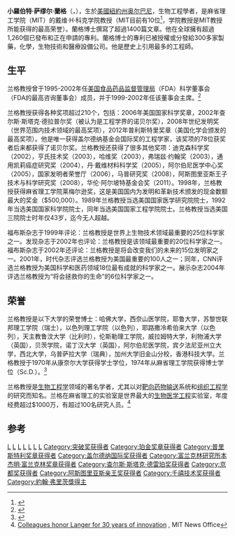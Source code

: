 {{Infobox scientist
| name              = 羅伯特·蘭格<br>（Robert S. Langer）
| image             = Robert Langer BioTech Awards Video speaking.png
| image_size        = 
| alt               = 
| caption           = 
| birth_date        = {{Birth date and age|1948|8|29|mf=y}}
| birth_place       = {{US}}纽约州[[奥尔巴尼|奥尔巴尼]]
| death_date        = 
| death_place       = 
| residence         = 
| citizenship       = 
| nationality       = {{US}}
| fields            = [[生物工程|生物工程]]
| workplaces        = [[麻省理工学院|麻省理工学院]]
| alma_mater        = [[康奈尔大学|康奈尔大学]]<br />[[麻省理工学院|麻省理工学院]]
| doctoral_advisor  = Clark K. Colton
| academic_advisors = [[犹大·福克曼|犹大·福克曼]]
| doctoral_students = [[W·马克·塞特兹曼|W·马克·塞特兹曼]]
| notable_students  = [[戈达娜·冯雅克·诺瓦科维奇|戈达娜·冯雅克·诺瓦科维奇]]
| known_for         = 靶向药物输送和[[组织工程学|组织工程学]]
| author_abbrev_bot = 
| author_abbrev_zoo = 
| influences        = 
| influenced        = 
| awards            = 
| signature         = <!--(filename only)-->
| signature_alt     = 
| footnotes         = 
}}
'''小羅伯特·萨缪尔·蘭格'''（{{lang-en|'''Robert Samuel Langer, Jr.'''}}，{{bd|1948年|8月29日|||catIdx=Langer, Robert}}），生於[[美國|美國]][[紐約州|紐約州]][[奥尔巴尼|奥尔巴尼]]，生物工程學者，是麻省理工学院（MIT）的戴维·H·科克学院教授（MIT目前有10位{{le|麻省理工學院學院教授列表|list of Institute Professors at the Massachusetts Institute of Technology|學院教授}}<ref>{{Cite web |url=https://officesdirectory.mit.edu/institute-professors |title=Institute Professors
 |accessdate=2021-04-20 |archive-date=2021-01-12 |archive-url=https://web.archive.org/web/20210112003354/https://officesdirectory.mit.edu/institute-professors |dead-url=no | website=麻省理工學院}}</ref>，学院教授是MIT教授所能获得的最高荣誉）。蘭格博士撰寫了超過1400篇文章。他在全球擁有超過1,260個已發布和正在申請的專利。蘭格博士的專利已被授權或分發給300多家製藥，化學，生物技術和醫療設備公司。他是歷史上引用最多的工程師。

== 生平 ==
兰格教授曾于1995-2002年任[[美国食品药品监督管理局|美国食品药品监督管理局]]（FDA）科学董事会（FDA的最高咨询董事会）成员，并于1999-2002年任该董事会主席。<ref>{{cite web|url=https://www.bloomberg.com/press-releases/2020-01-14/genemedicine-appoints-mit-professor-robert-s-langer-sc-d-to-its-scientific-advisory-board|title=GeneMedicine Appoints MIT Professor Robert S. Langer, Sc.D to Its Scientific Advisory Board|website=Bloomberg|accessdate=2020-05-20|archive-date=2021-04-20|archive-url=https://web.archive.org/web/20210420231727/https://www.bloomberg.com/tosv2.html?vid=&uuid=9232cc10-a22e-11eb-b704-952b09d4e4b9&url=L3ByZXNzLXJlbGVhc2VzLzIwMjAtMDEtMTQvZ2VuZW1lZGljaW5lLWFwcG9pbnRzLW1pdC1wcm9mZXNzb3Itcm9iZXJ0LXMtbGFuZ2VyLXNjLWQtdG8taXRzLXNjaWVudGlmaWMtYWR2aXNvcnktYm9hcmQ=|dead-url=no}}</ref>

兰格教授获得各种奖项超过210个，包括：2006年美国国家科学奖章，2002年查尔斯·斯塔克·德拉普尔奖（被认为是工程学界的诺贝尔奖），2008年世纪发明奖（世界范围内技术领域的最高奖项），2012年普利斯特里奖章（美国化学会颁发的最高奖项）。他是唯一获得盖尔德纳基金会国际奖的工程学家，该奖项的78位获奖者后来都获得了诺贝尔奖。兰格教授还获得了很多其他奖项：迪克森科学奖（2002），亨氏技术奖（2003），哈维奖（2003），弗瑞兹·约翰奖（2003），通用凯莉癌症研究奖（2004），丹·戴维材料科学奖（2005），阿尔伯尼医学中心奖（2005），国家发明者荣誉厅（2006），马普研究奖（2008），阿斯图里亚斯王子技术与科学研究奖（2008），华伦·阿尔坡特基金会奖（2011）。1998年，兰格教授获得麻省理工学院莱梅尔逊奖，这是美国国内为发明和革新技术颁发的现金数额最大的奖金（$500,000）。1989年兰格教授当选美国国家医学研究院院士，1992年当选美国国家科学院院士，同年当选美国国家工程学院院士。兰格教授当选美国三院院士时年仅43岁，迄今无人超越。

福布斯杂志于1999年评论：兰格教授是世界上生物技术领域最重要的25位科学家之一。发现杂志于2002年也评论：兰格教授是该领域最重要的20位科学家之一。福布斯杂志于2002年还评论：兰格教授是将会改变我们的未来的15位发明家之一。2001年，时代杂志评选兰格教授为美国最重要的100人之一；同年，CNN评选兰格教授为美国科学和医药领域18位最有成就的科学家之一。展示杂志2004年评选兰格教授为“将会拯救你的生命”的6位科学家之一。

== 荣誉 ==
兰格教授是以下大学的荣誉博士：哈佛大学，西奈山医学院，耶鲁大学，苏黎世联邦理工学院（瑞士），以色列理工学院（以色列），耶路撒冷希伯来大学（以色列），天主教鲁汶大学（比利时），伦斯勒理工学院，威拉姆特大学，利物浦大学（英国），贝茨学院，诺丁汉大学（英国），阿尔伯尼医学院，宾夕法尼亚州立大学，西北大学，乌普萨拉大学（瑞典），加州大学旧金山分校，香港科技大学。兰格教授于1970年从康奈尔大学获得学士学位，1974年从麻省理工学院获得博士学位（Sc.D.）。<ref>{{Cite web |url=http://web.mit.edu/langerlab/langer.html |title=MIT Langer Lab |accessdate=2012-11-11 |archive-date=2005-01-30 |archive-url=https://web.archive.org/web/20050130160344/http://web.mit.edu/langerlab/langer.html |dead-url=no }}</ref>

兰格教授是[[生物工程学|生物工程学]]领域的著名学者，尤其以对[[靶向药物输送|靶向药物输送]]系统和[[组织工程学|组织工程学]]的研究而知名。兰格在麻省理工的实验室是世界最大的[[生物医学工程|生物医学工程]]实验室，年度经费超过$1000万，有超过100名研究人员。<ref>[http://web.mit.edu/newsoffice/2006/langer.html Colleagues honor Langer for 30 years of innovation] {{Wayback|url=http://web.mit.edu/newsoffice/2006/langer.html |date=20140218205553 }}, MIT News Office</ref>

==参考==
{{reflist}}

{{突破奖获得者}}
{{沃尔夫化学奖}}
{{京都奖获得者|advanced-technology}}
{{珀金奖章获得者}}
{{千禧技术奖获得者}}
{{Winners of the National Medal of Science|engineering}}
{{普里斯特利奖章获得者}}
{{阿斯图里亚斯亲王奖获得者|technical-scientific-research}}
{{加拿大盖尔德纳国际奖获得者}}
{{查尔斯·斯塔克·德雷珀奖获得者}}
{{富兰克林研究所本杰明·富兰克林奖章获得者}}

{{Authority control}}
[[Category:美国国家科学院院士|L]]
[[Category:哈佛大學教師|L]]
[[Category:美国生物学家|L]]
[[Category:美国国家科学奖获奖者|L]]
[[Category:沃爾夫化學獎得主|L]]
[[Category:麻省理工学院工学院校友|L]]
[[Category:康乃爾大學校友|L]]
[[Category:突破奖获得者|Category:突破奖获得者]]
[[Category:珀金奖章获得者|Category:珀金奖章获得者]]
[[Category:普里斯特利奖章获得者|Category:普里斯特利奖章获得者]]
[[Category:盖尔德纳国际奖获得者|Category:盖尔德纳国际奖获得者]]
[[Category:富兰克林研究所本杰明·富兰克林奖章获得者|Category:富兰克林研究所本杰明·富兰克林奖章获得者]]
[[Category:查尔斯·斯塔克·德雷珀奖获得者|Category:查尔斯·斯塔克·德雷珀奖获得者]]
[[Category:京都奖获得者|Category:京都奖获得者]]
[[Category:阿斯图里亚斯亲王奖获得者|Category:阿斯图里亚斯亲王奖获得者]]
[[Category:千禧技术奖获得者|Category:千禧技术奖获得者]]
[[Category:約翰·弗里茨獎得主|Category:約翰·弗里茨獎得主]]